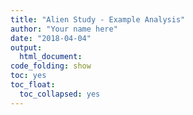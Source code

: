 ```yaml
---
title: "Alien Study - Example Analysis"
author: "Your name here"
date: "2018-04-04"
output:
  html_document:
code_folding: show
toc: yes
toc_float:
  toc_collapsed: yes
---
```

  
